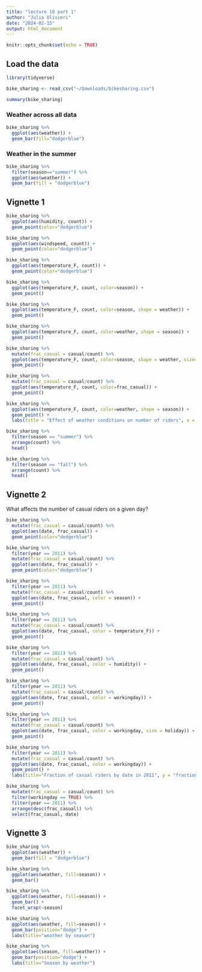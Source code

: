 ```yaml
---
title: "lecture 10 part 1"
author: "Julia Olivieri"
date: "2024-02-15"
output: html_document
---
```


```r
knitr::opts_chunk$set(echo = TRUE)
```

## Load the data

```r
library(tidyverse)

bike_sharing <- read_csv("~/Downloads/bikesharing.csv")

summary(bike_sharing)
```
### Weather across all data
```r
bike_sharing %>%
  ggplot(aes(weather)) +
  geom_bar(fill="dodgerblue")
```

### Weather in the summer
```r
bike_sharing %>%
  filter(season=="summer") %>%
  ggplot(aes(weather)) +
  geom_bar(fill = "dodgerblue")
```

## Vignette 1

```r
bike_sharing %>%
  ggplot(aes(humidity, count)) +
  geom_point(color="dodgerblue")
```

```r
bike_sharing %>%
  ggplot(aes(windspeed, count)) +
  geom_point(color="dodgerblue")
```
```r
bike_sharing %>%
  ggplot(aes(temperature_F, count)) +
  geom_point(color="dodgerblue")
```
```r
bike_sharing %>%
  ggplot(aes(temperature_F, count, color=season)) +
  geom_point()
```
```r
bike_sharing %>%
  ggplot(aes(temperature_F, count, color=season, shape = weather)) +
  geom_point()
```
```r
bike_sharing %>%
  ggplot(aes(temperature_F, count, color=weather, shape = season)) +
  geom_point()
```

```r
bike_sharing %>%
  mutate(frac_casual = casual/count) %>%
  ggplot(aes(temperature_F, count, color=season, shape = weather, size=frac_casual)) +
  geom_point()
```

```r
bike_sharing %>%
  mutate(frac_casual = casual/count) %>%
  ggplot(aes(temperature_F, count, color=frac_casual)) +
  geom_point()
```

```r
bike_sharing %>%
  ggplot(aes(temperature_F, count, color=weather, shape = season)) +
  geom_point() + 
  labs(title = "Effect of weather conditions on number of riders", x = "temperature (F)", y = "number of riders")

```

```r
bike_sharing %>%
  filter(season == "summer") %>%
  arrange(count) %>%
  head()
```

```r
bike_sharing %>%
  filter(season == "fall") %>%
  arrange(count) %>%
  head()
```
## Vignette 2

What affects the number of casual riders on a given day?

```r
bike_sharing %>%
  mutate(frac_casual = casual/count) %>%
  ggplot(aes(date, frac_casual)) +
  geom_point(color="dodgerblue")
```
```r
bike_sharing %>%
  filter(year == 2011) %>%
  mutate(frac_casual = casual/count) %>%
  ggplot(aes(date, frac_casual)) +
  geom_point(color="dodgerblue")
```

```r
bike_sharing %>%
  filter(year == 2011) %>%
  mutate(frac_casual = casual/count) %>%
  ggplot(aes(date, frac_casual, color = season)) +
  geom_point()
```
```r
bike_sharing %>%
  filter(year == 2011) %>%
  mutate(frac_casual = casual/count) %>%
  ggplot(aes(date, frac_casual, color = temperature_F)) +
  geom_point()
```
```r
bike_sharing %>%
  filter(year == 2011) %>%
  mutate(frac_casual = casual/count) %>%
  ggplot(aes(date, frac_casual, color = humidity)) +
  geom_point()
```
```r
bike_sharing %>%
  filter(year == 2011) %>%
  mutate(frac_casual = casual/count) %>%
  ggplot(aes(date, frac_casual, color = workingday)) +
  geom_point()
```
```r
bike_sharing %>%
  filter(year == 2011) %>%
  mutate(frac_casual = casual/count) %>%
  ggplot(aes(date, frac_casual, color = workingday, size = holiday)) +
  geom_point()
```

```r
bike_sharing %>%
  filter(year == 2011) %>%
  mutate(frac_casual = casual/count) %>%
  ggplot(aes(date, frac_casual, color = workingday)) +
  geom_point() +
  labs(title="Fraction of casual riders by date in 2011", y = "fraction of casual riders")
```
```r
bike_sharing %>%
  mutate(frac_casual = casual/count) %>%
  filter(workingday == TRUE) %>%
  filter(year == 2011) %>%
  arrange(desc(frac_casual)) %>%
  select(frac_casual, date)
```

## Vignette 3

```r
bike_sharing %>%
  ggplot(aes(weather)) +
  geom_bar(fill = "dodgerblue")
```
```r
bike_sharing %>%
  ggplot(aes(weather, fill=season)) +
  geom_bar()
```
```r
bike_sharing %>%
  ggplot(aes(weather, fill=season)) +
  geom_bar() +
  facet_wrap(~season)
```

```r
bike_sharing %>%
  ggplot(aes(weather, fill=season)) +
  geom_bar(position="dodge") +
  labs(title="weather by season")
```
```r
bike_sharing %>%
  ggplot(aes(season, fill=weather)) +
  geom_bar(position="dodge") +
  labs(title="Season by weather")
```
